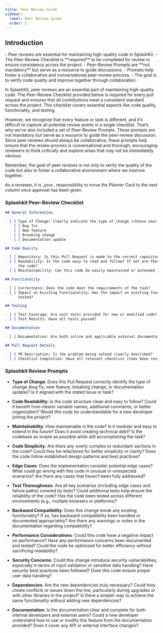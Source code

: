 ```yaml
---
title: Peer Review Guide
sidebar:
  label: Peer Review Guide
  order: 1
---
```



## Introduction

<Aside type="tip" title="TL;DR">
  - Peer reviews are essential for maintaining high-quality code in SplashKit. - The Peer-Review
  Checklist is **required** to be completed for review to ensure consistency across the project. -
  Peer-Review Prompts are **not mandatory** but serve as a resource to guide discussions. - Prompts
  help foster a collaborative and conversational peer-review process. - The goal is to verify code
  quality and improve together through collaboration.
</Aside>

In SplashKit, peer reviews are an essential part of maintaining high-quality code. The Peer-Review
Checklist provided below is required for every pull request and ensures that all contributions meet
a consistent standard across the project. This checklist covers essential aspects like code quality,
functionality, and testing.

However, we recognize that every feature or task is different, and it’s difficult to capture all
potential review points in a single checklist. That’s why we’ve also included a set of Peer-Review
Prompts. These prompts are not mandatory but serve as a resource to guide the peer-review
discussion. Since peer reviews should always be collaborative, these prompts help ensure that the
review process is conversational and thorough, encouraging reviewers to think critically and explore
areas that may not be immediately obvious.

Remember, the goal of peer reviews is not only to verify the quality of the code but also to foster
a collaborative environment where we improve together.

<Aside type="caution" title="Card Movement in Planner">
  As a reviewer, it is _your_ responsibility to move the Planner Card to the next column once
  approval has been given.
</Aside>

### Splashkit Peer-Review Checklist

```md
## General Information

- [ ] Type of Change: Clearly indicate the type of change (choose one):
  - [ ] Bug fix
  - [ ] New feature
  - [ ] Breaking change
  - [ ] Documentation update

## Code Quality

- [ ] Repository: Is this Pull Request is made to the correct repository? (Thoth-Tech NOT SplashKit)
- [ ] Readability: Is the code easy to read and follow? If not are there comments to help understand
      the code?
- [ ] Maintainability: Can this code be easily maintained or extended in the future?

## Functionality

- [ ] Correctness: Does the code meet the requirements of the task?
- [ ] Impact on Existing Functionality: Has the impact on existing functionality been considered and
      tested?

## Testing

- [ ] Test Coverage: Are unit tests provided for new or modified code?
- [ ] Test Results: Have all tests passed?

## Documentation

- [ ] Documentation: Are both inline and applicable external documentation updated and clear?

## Pull Request Details

- [ ] PR Description: Is the problem being solved clearly described?
- [ ] Checklist Completion: Have all relevant checklist items been reviewed and completed?
```

### Splashkit Review Prompts

- **Type of Change**: Does this Pull Request correctly identify the type of change (bug fix, new
  feature, breaking change, or documentation update)? Is it aligned with the stated issue or task?

- **Code Readability**: Is the code structure clean and easy to follow? Could it benefit from
  clearer variable names, additional comments, or better organization? Would this code be
  understandable for a new developer joining the project?

- **Maintainability**: How maintainable is the code? Is it modular and easy to extend in the future?
  Does it avoid creating technical debt? Is the codebase as simple as possible while still
  accomplishing the task?

- **Code Simplicity**: Are there any overly complex or redundant sections in the code? Could they be
  refactored for better simplicity or clarity? Does the code follow established design patterns and
  best practices?

- **Edge Cases**: Does the implementation consider potential edge cases? What could go wrong with
  this code in unusual or unexpected scenarios? Are there any cases that haven’t been fully
  addressed?

- **Test Thoroughness**: Are all key scenarios (including edge cases and failure paths) covered by
  tests? Could additional tests help ensure the reliability of the code? Has the code been tested
  across different environments (e.g., multiple browsers or platforms)?

- **Backward Compatibility**: Does this change break any existing functionality? If so, has backward
  compatibility been handled or documented appropriately? Are there any warnings or notes in the
  documentation regarding compatibility?

- **Performance Considerations**: Could this code have a negative impact on performance? Have any
  performance concerns been documented and tested? Could the code be optimized for better efficiency
  without sacrificing readability?

- **Security Concerns**: Could this change introduce security vulnerabilities, especially in terms
  of input validation or sensitive data handling? Have security best practices been followed? Does
  this code ensure proper user data handling?

- **Dependencies**: Are the new dependencies truly necessary? Could they create conflicts or issues
  down the line, particularly during upgrades or with other libraries in the project? Is there a
  simpler way to achieve the same functionality without adding new dependencies?

- **Documentation**: Is the documentation clear and complete for both internal developers and
  external users? Could a new developer understand how to use or modify this feature from the
  documentation provided? Does it cover any API or external interface changes?
